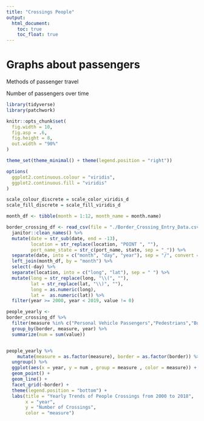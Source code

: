 ```yaml
---
title: "Crossings People"
output: 
  html_document:
    toc: true
    toc_float: true
---
```


# Graphs about passengers

Methods of passenger travel

Number of passengers over time


```r
library(tidyverse)
library(patchwork)

knitr::opts_chunk$set(
  fig.width = 10,
  fig.asp = .6,
  fig.height = 8,
  out.width = "90%"
)

theme_set(theme_minimal() + theme(legend.position = "right"))

options(
  ggplot2.continuous.colour = "viridis",
  ggplot2.continuous.fill = "viridis"
)

scale_colour_discrete = scale_color_viridis_d
scale_fill_discrete = scale_fill_viridis_d
```

```r
month_df <- tibble(month = 1:12, month_name = month.name)

border_crossing_df <- read_csv(file = "./Border_Crossing_Entry_Data.csv") %>% 
  janitor::clean_names() %>%
  mutate(date = str_sub(date, end = -13), 
         location = str_replace(location, "POINT ", ""), 
         port_name_state = str_c(port_name, state, sep = "_")) %>% 
  separate(date, into = c("month", "day", "year"), sep = "/", convert = TRUE) %>%
  left_join(month_df, by = "month") %>%
  select(-day) %>% 
  separate(location, into = c("long", "lat"), sep = " ") %>% 
  mutate(long = str_replace(long, "\\(", ""), 
         lat = str_replace(lat, "\\)", ""), 
         long = as.numeric(long),
         lat =  as.numeric(lat)) %>% 
  filter(year >= 2000, year < 2019, value != 0)
```

```r

people_yearly <-
border_crossing_df %>%
  filter(measure %in% c("Personal Vehicle Passengers","Pedestrians","Bus Passengers", "Train Passengers")) %>%
  group_by(border, measure, year) %>%
  summarize(num = sum(value))


people_yearly %>%
    mutate(measure = as.factor(measure), border = as.factor(border)) %>%
  ungroup() %>%
  ggplot(aes(x = year, y = num , group = measure , color = measure)) +
  geom_point() +
  geom_line() +
  facet_grid(~border) +
  theme(legend.position = "bottom") + 
  labs(title = "Yearly Trends of People Crossings from 2000 to 2018",
       x = "year", 
       y = "Number of Crossings", 
       color = "measure")
```